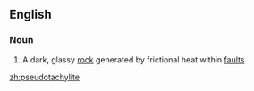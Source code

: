==English==

===Noun===
{{wikipedia}}
{{en-noun}}

#{{geology}} A dark, glassy [[rock]] generated by frictional heat within [[fault]]s

[[zh:pseudotachylite]]